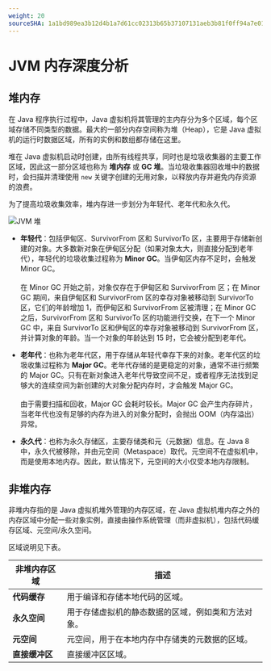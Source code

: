 ```yaml
---
weight: 20
sourceSHA: 1a1bd989ea3b12d4b1a7d61cc02313b65b37107131aeb3b81f0ff94a7e011942
---
```


# JVM 内存深度分析

## 堆内存

在 Java 程序执行过程中，Java 虚拟机将其管理的主内存分为多个区域，每个区域存储不同类型的数据。最大的一部分内存空间称为堆（Heap），它是 Java 虚拟机的运行时数据区域，所有的实例和数组都存储在这里。

堆在 Java 虚拟机启动时创建，由所有线程共享，同时也是垃圾收集器的主要工作区域，因此这一部分区域也称为 **堆内存** 或 **GC 堆**。当垃圾收集器回收堆中的数据时，会扫描并清理使用 `new` 关键字创建的无用对象，以释放内存并避免内存资源的浪费。

为了提高垃圾收集效率，堆内存进一步划分为年轻代、老年代和永久代。

![JVM 堆](../assets/jvm_heap.png)

- **年轻代**：包括伊甸区、SurvivorFrom 区和 SurvivorTo 区，主要用于存储新创建的对象。大多数新对象在伊甸区分配（如果对象太大，则直接分配到老年代），年轻代的垃圾收集过程称为 **Minor GC**。当伊甸区内存不足时，会触发 Minor GC。<br /><br />在 Minor GC 开始之前，对象仅存在于伊甸区和 SurvivorFrom 区；在 Minor GC 期间，来自伊甸区和 SurvivorFrom 区的幸存对象被移动到 SurvivorTo 区，它们的年龄增加 1，而伊甸区和 SurvivorFrom 区被清理；在 Minor GC 之后，SurvivorFrom 区和 SurvivorTo 区的功能进行交换，在下一个 Minor GC 中，来自 SurvivorTo 区和伊甸区的幸存对象被移动到 SurvivorFrom 区，并计算对象的年龄。当一个对象的年龄达到 15 时，它会被分配到老年代。

- **老年代**：也称为老年代区，用于存储从年轻代幸存下来的对象。老年代区的垃圾收集过程称为 **Major GC**。老年代存储的是更稳定的对象，通常不进行频繁的 Major GC。只有在新对象进入老年代导致空间不足，或者程序无法找到足够大的连续空间为新创建的大对象分配内存时，才会触发 Major GC。<br /><br />由于需要扫描和回收，Major GC 会耗时较长。Major GC 会产生内存碎片，当老年代也没有足够的内存为进入的对象分配时，会抛出 OOM（内存溢出）异常。

- **永久代**：也称为永久存储区，主要存储类和元（元数据）信息。在 Java 8 中，永久代被移除，并由元空间（Metaspace）取代。元空间不在虚拟机中，而是使用本地内存。因此，默认情况下，元空间的大小仅受本地内存限制。

## 非堆内存

非堆内存指的是 Java 虚拟机堆外管理的内存区域，在 Java 虚拟机堆内存之外的内存区域中分配一些对象实例，直接由操作系统管理（而非虚拟机），包括代码缓存区域、元空间/永久空间。

区域说明见下表。

| 非堆内存区域       | 描述                                                                           |
| ------------------ | ------------------------------------------------------------------------------ |
| **代码缓存**       | 用于编译和存储本地代码的区域。                                                |
| **永久空间**       | 用于存储虚拟机的静态数据的区域，例如类和方法对象。                           |
| **元空间**         | 元空间，用于在本地内存中存储类的元数据的区域。                               |
| **直接缓冲区**     | 直接缓冲区区域。                                                               |
